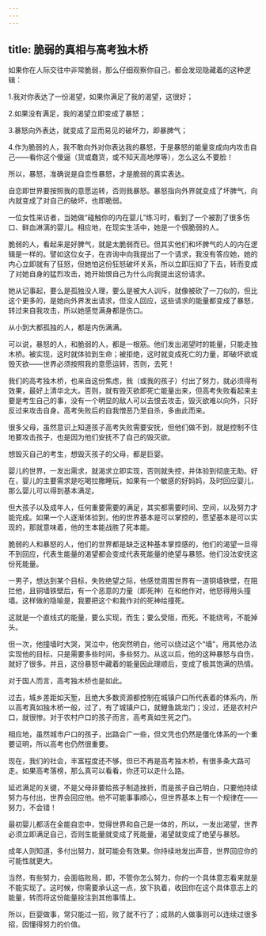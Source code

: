 ```yaml
---
---
---
```

title: 脆弱的真相与高考独木桥
---



如果你在人际交往中非常脆弱，那么仔细观察你自己，都会发现隐藏着的这种逻辑：

1.我对你表达了一份渴望，如果你满足了我的渴望，这很好；

2.如果没有满足，我的渴望立即变成了暴怒；

3.暴怒向外表达，就变成了显而易见的破坏力，即暴脾气；

4.作为脆弱的人，我不敢向外对你表达我的暴怒，于是暴怒的能量变成向内攻击自己——看你这个傻逼（货或蠢货，或不知天高地厚等），怎么这么不要脸！

所以，暴怒，准确说是自恋性暴怒，才是脆弱的真实表达。

自恋即世界要按照我的意愿运转，否则我暴怒。暴怒指向外界就变成了坏脾气，向内就变成了对自己的破坏，也即脆弱。

一位女性来访者，当她做“碰触你的内在婴儿”练习时，看到了一个被割了很多伤口、鲜血淋漓的婴儿。相应地，在现实生活中，她是一个很脆弱的人。

脆弱的人，看起来是好脾气，就是太脆弱而已。但其实他们和坏脾气的人的内在逻辑是一样的。譬如这位女子，在咨询中向我提出了一个请求，我没有答应她，她的内心立即就有了狂怒，但她怕这份狂怒破坏关系，所以立即压抑了下去，转而变成了对她自身的猛烈攻击，她开始恨自己为什么向我提出这份请求。

她从记事起，要么是孤独没人理，要么是被大人训斥，就像被砍了一刀似的，但比这个更多的，是她向外界发出请求，但没人回应，这些请求的能量都变成了暴怒，转过来自我攻击，所以她感觉满身都是伤口。

从小到大都孤独的人，都是内伤满满。

可以说，暴怒的人，和脆弱的人，都是一根筋。他们发出渴望时的能量，只能走独木桥。被实现，这时就体验到生命；被拒绝，这时就变成死亡的力量，即破坏欲或毁灭欲——世界必须按照我的意愿运转，否则，去死！

我们的高考独木桥，也来自这份焦虑，我（或我的孩子）付出了努力，就必须得有效果，最好上清华北大。否则，就有毁灭欲即死亡能量出来，但高考失败看起来主要是考生自己的事，没有一个明显的敌人可以去恨去攻击，毁灭欲难以向外，只好反过来攻击自身。高考失败后的自我憎恶乃至自杀，多由此而来。

很多父母，虽然意识上知道孩子高考失败需要安抚，但他们做不到，就是控制不住地要攻击孩子，也是因为他们安抚不了自己的毁灭欲。

想毁灭自己的考生，想毁灭孩子的父母，都是巨婴。

婴儿的世界，一发出需求，就渴求立即实现，否则就失控，并体验到彻底无助。好在，婴儿的主要需求是吃喝拉撒睡玩，如果有一个敏感的好妈妈，及时回应婴儿，那么婴儿可以得到基本满足。

但大孩子以及成年人，任何重要需要的满足，其实都需要时间、空间，以及努力才能完成。如果一个人逐渐体验到，他的世界基本是可以掌控的，愿望基本是可以实现的，那就意味着，他的生本能战胜了死本能。

脆弱的人和暴怒的人，他们的世界都是缺乏这种基本掌控感的，他们的渴望一旦得不到回应，代表生能量的渴望都会变成代表死能量的绝望与暴怒。他们没法安抚这份死能量。

一男子，想达到某个目标，失败绝望之际，他感觉周围世界有一道铜墙铁壁，在阻拦他，且铜墙铁壁后，有一个恶意的力量（即死神）在和他作对，他怒得用头撞墙。这样做的隐喻是，我要把这个和我作对的死神给撞死。

这就是一个直线式的能量，要么实现，而生；要么受阻，而死。不能绕弯，不能掉头。

但一次，他撞墙时大哭，哭泣中，他突然明白，他可以绕过这个“墙”，用其他办法实现他的目标，只是需要多些时间，多些努力。从这以后，他的这种暴怒与自伤，就好了很多。并且，这份暴怒中藏着的能量因此理顺后，变成了极其饱满的热情。

对于国人而言，高考独木桥也是如此。

过去，城乡差距如天堑，且绝大多数资源都控制在城镇户口所代表着的体系内，所以高考真如独木桥一般，过了，有了城镇户口，就鲤鱼跳龙门；没过，还是农村户口，就很惨。对于农村户口的孩子而言，高考真如生死之门。

相应地，虽然城市户口的孩子，出路会广一些，但文凭也仍然是僵化体系的一个重要证明，所以高考也仍然很重要。

现在，我们的社会，丰富程度还不够，但已不再是高考独木桥，有很多条大路可走。如果高考落榜，那么真可以看看，你还可以走什么路。

延迟满足的关键，不是父母非要给孩子制造挫折，而是孩子自己明白，只要他持续努力与付出，世界会回应他。他不可能事事顺心，但世界基本上有一个规律在——努力，不会错！

最初婴儿都活在全能自恋中，觉得世界和自己是一体的，所以，一发出渴望，世界必须立即满足自己，否则生能量就变成了死能量，渴望就变成了绝望与暴怒。

成年人则知道，多付出努力，就可能会有效果。你持续地发出声音，世界回应你的可能性就更大。

当然，有些努力，会面临败局，即，不管你怎么努力，你的一个具体意志看来就是不能实现了。这时候，你需要承认这一点，放下执着，收回你在这个具体意志上的能量，转而将这份能量投注到其他事情上。

所以，巨婴做事，常只能过一招，败了就不行了；成熟的人做事则可以连续过很多招，因懂得努力的价值。